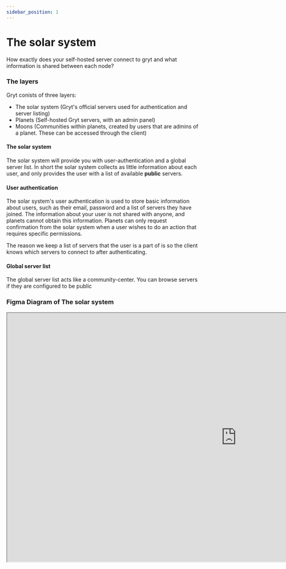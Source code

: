 ```yaml
---
sidebar_position: 1
---
```


# The solar system

How exactly does your self-hosted server connect to gryt and what information is shared between each node?

### The layers

Gryt conists of three layers:
- The solar system (Gryt's official servers used for authentication and server listing)
- Planets (Self-hosted Gryt servers, with an admin panel)
- Moons (Communities within planets, created by users that are admins of a planet. These can be accessed through the client)

#### The solar system

The solar system will provide you with user-authentication and a global server list. In short the solar system collects as little information about each user, and only provides the user with a list of available **public** servers.

#### User authentication

The solar system's user authentication is used to store basic information about users, such as their email, password and a list of servers they have joined. The information about your user is not shared with anyone, and planets cannot obtain this information.
Planets can only request confirmation from the solar system when a user wishes to do an action that requires specific permissions.

The reason we keep a list of servers that the user is a part of is so the client knows which servers to connect to after authenticating.

#### Global server list

The global server list acts like a community-center. You can browse servers if they are configured to be public

### Figma Diagram of The solar system
<iframe className="daisy-bordered daisy-bg-base-100 w-full rounded-2xl" width="1200" height="650" src="https://www.figma.com/embed?embed_host=share&url=https%3A%2F%2Fwww.figma.com%2Ffile%2FHK3NQRhyUJ8oPLROhvG337%2FGryt-Mother-Ship%3Fnode-id%3D0%253A1%26t%3DX1frlxbQ3WNbFZqr-1" allowfullscreen></iframe>